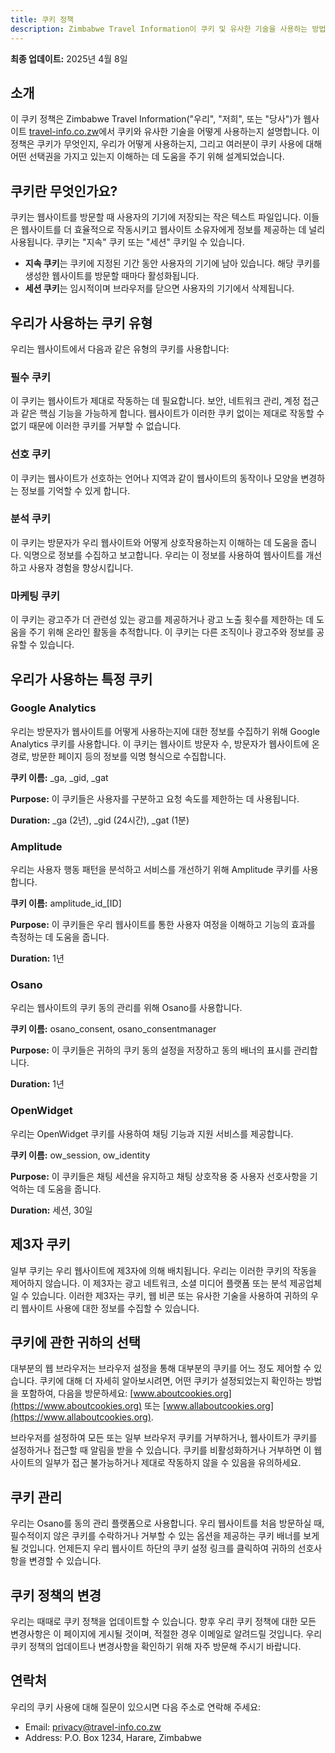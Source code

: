 ```yaml
---
title: 쿠키 정책
description: Zimbabwe Travel Information이 쿠키 및 유사한 기술을 사용하는 방법
---
```


**최종 업데이트:** 2025년 4월 8일

## 소개

이 쿠키 정책은 Zimbabwe Travel Information("우리", "저희", 또는 "당사")가 웹사이트 [travel-info.co.zw](https://travel-info.co.zw)에서 쿠키와 유사한 기술을 어떻게 사용하는지 설명합니다. 이 정책은 쿠키가 무엇인지, 우리가 어떻게 사용하는지, 그리고 여러분이 쿠키 사용에 대해 어떤 선택권을 가지고 있는지 이해하는 데 도움을 주기 위해 설계되었습니다.

## 쿠키란 무엇인가요?

쿠키는 웹사이트를 방문할 때 사용자의 기기에 저장되는 작은 텍스트 파일입니다. 이들은 웹사이트를 더 효율적으로 작동시키고 웹사이트 소유자에게 정보를 제공하는 데 널리 사용됩니다. 쿠키는 "지속" 쿠키 또는 "세션" 쿠키일 수 있습니다.

* **지속 쿠키**는 쿠키에 지정된 기간 동안 사용자의 기기에 남아 있습니다. 해당 쿠키를 생성한 웹사이트를 방문할 때마다 활성화됩니다.
* **세션 쿠키**는 임시적이며 브라우저를 닫으면 사용자의 기기에서 삭제됩니다.

## 우리가 사용하는 쿠키 유형

우리는 웹사이트에서 다음과 같은 유형의 쿠키를 사용합니다:

### 필수 쿠키

이 쿠키는 웹사이트가 제대로 작동하는 데 필요합니다. 보안, 네트워크 관리, 계정 접근과 같은 핵심 기능을 가능하게 합니다. 웹사이트가 이러한 쿠키 없이는 제대로 작동할 수 없기 때문에 이러한 쿠키를 거부할 수 없습니다.

### 선호 쿠키

이 쿠키는 웹사이트가 선호하는 언어나 지역과 같이 웹사이트의 동작이나 모양을 변경하는 정보를 기억할 수 있게 합니다.

### 분석 쿠키

이 쿠키는 방문자가 우리 웹사이트와 어떻게 상호작용하는지 이해하는 데 도움을 줍니다. 익명으로 정보를 수집하고 보고합니다. 우리는 이 정보를 사용하여 웹사이트를 개선하고 사용자 경험을 향상시킵니다.

### 마케팅 쿠키

이 쿠키는 광고주가 더 관련성 있는 광고를 제공하거나 광고 노출 횟수를 제한하는 데 도움을 주기 위해 온라인 활동을 추적합니다. 이 쿠키는 다른 조직이나 광고주와 정보를 공유할 수 있습니다.

## 우리가 사용하는 특정 쿠키

### Google Analytics

우리는 방문자가 웹사이트를 어떻게 사용하는지에 대한 정보를 수집하기 위해 Google Analytics 쿠키를 사용합니다. 이 쿠키는 웹사이트 방문자 수, 방문자가 웹사이트에 온 경로, 방문한 페이지 등의 정보를 익명 형식으로 수집합니다.

**쿠키 이름:** \_ga, \_gid, \_gat

**Purpose:** 이 쿠키들은 사용자를 구분하고 요청 속도를 제한하는 데 사용됩니다.

**Duration:** \_ga (2년), \_gid (24시간), \_gat (1분)

### Amplitude

우리는 사용자 행동 패턴을 분석하고 서비스를 개선하기 위해 Amplitude 쿠키를 사용합니다.

**쿠키 이름:** amplitude\_id\_\[ID]

**Purpose:** 이 쿠키들은 우리 웹사이트를 통한 사용자 여정을 이해하고 기능의 효과를 측정하는 데 도움을 줍니다.

**Duration:** 1년

### Osano

우리는 웹사이트의 쿠키 동의 관리를 위해 Osano를 사용합니다.

**쿠키 이름:** osano\_consent, osano\_consentmanager

**Purpose:** 이 쿠키들은 귀하의 쿠키 동의 설정을 저장하고 동의 배너의 표시를 관리합니다.

**Duration:** 1년

### OpenWidget

우리는 OpenWidget 쿠키를 사용하여 채팅 기능과 지원 서비스를 제공합니다.

**쿠키 이름:** ow\_session, ow\_identity

**Purpose:** 이 쿠키들은 채팅 세션을 유지하고 채팅 상호작용 중 사용자 선호사항을 기억하는 데 도움을 줍니다.

**Duration:** 세션, 30일

## 제3자 쿠키

일부 쿠키는 우리 웹사이트에 제3자에 의해 배치됩니다. 우리는 이러한 쿠키의 작동을 제어하지 않습니다. 이 제3자는 광고 네트워크, 소셜 미디어 플랫폼 또는 분석 제공업체일 수 있습니다. 이러한 제3자는 쿠키, 웹 비콘 또는 유사한 기술을 사용하여 귀하의 우리 웹사이트 사용에 대한 정보를 수집할 수 있습니다.

## 쿠키에 관한 귀하의 선택

대부분의 웹 브라우저는 브라우저 설정을 통해 대부분의 쿠키를 어느 정도 제어할 수 있습니다. 쿠키에 대해 더 자세히 알아보시려면, 어떤 쿠키가 설정되었는지 확인하는 방법을 포함하여, 다음을 방문하세요: [www.aboutcookies.org](https://www.aboutcookies.org) 또는 [www.allaboutcookies.org](https://www.allaboutcookies.org).

브라우저를 설정하여 모든 또는 일부 브라우저 쿠키를 거부하거나, 웹사이트가 쿠키를 설정하거나 접근할 때 알림을 받을 수 있습니다. 쿠키를 비활성화하거나 거부하면 이 웹사이트의 일부가 접근 불가능하거나 제대로 작동하지 않을 수 있음을 유의하세요.

## 쿠키 관리

우리는 Osano를 동의 관리 플랫폼으로 사용합니다. 우리 웹사이트를 처음 방문하실 때, 필수적이지 않은 쿠키를 수락하거나 거부할 수 있는 옵션을 제공하는 쿠키 배너를 보게 될 것입니다. 언제든지 우리 웹사이트 하단의 쿠키 설정 링크를 클릭하여 귀하의 선호사항을 변경할 수 있습니다.

## 쿠키 정책의 변경

우리는 때때로 쿠키 정책을 업데이트할 수 있습니다. 향후 우리 쿠키 정책에 대한 모든 변경사항은 이 페이지에 게시될 것이며, 적절한 경우 이메일로 알려드릴 것입니다. 우리 쿠키 정책의 업데이트나 변경사항을 확인하기 위해 자주 방문해 주시기 바랍니다.

## 연락처

우리의 쿠키 사용에 대해 질문이 있으시면 다음 주소로 연락해 주세요:

* Email: [privacy@travel-info.co.zw](mailto:privacy@travel-info.co.zw)
* Address: P.O. Box 1234, Harare, Zimbabwe
